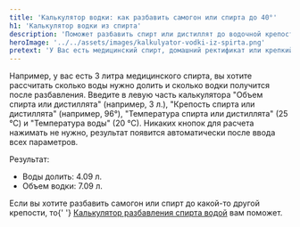 ```yaml
---
title: 'Калькулятор водки: как разбавить самогон или спирта до 40°'
h1: 'Калькулятор водки из спирта'
description: 'Поможет разбавить спирт или дистиллят до водочной крепости в 40°'
heroImage: '../../assets/images/kalkulyator-vodki-iz-spirta.png'
pretext: 'У Вас есть медицинский спирт, домашний ректификат или крепкий дистиллят (самогон) из которого хотите получить водку или настойку крепостью в 40°? Воспользуйтесь калькулятором водки, чтобы узнать, какой объем напитка получится после разбавления и сколько нужно добавить воды к имеющемуся объему спирта.'
---
```


<p className='mt-6'>
	Например, у вас есть 3 литра медицинского спирта, вы хотите рассчитать сколько воды нужно долить и
	сколько водки получится после разбавления. Введите в левую часть калькулятора "Объем спирта или
	дистиллята" (например, 3 л.), "Крепость спирта или дистиллята" (например, 96°), "Температура
	спирта или дистиллята" (25 °С) и "Температура воды" (20 °С). Никаких кнопок для расчета нажимать
	не нужно, результат появится автоматически после ввода всех параметров.
</p>
<p className='mt-6'>Результат:</p>
<ul className='mt-6 list-disc pl-6'>
	<li>Воды долить: 4.09 л.</li>
	<li>Объем водки: 7.09 л.</li>
</ul>
<p className='mt-6'>
	Если вы хотите разбавить самогон или спирт до какой-то другой крепости, то{' '}
	<a href='/kalkulyator-razbavleniya-samogona-vodoj'>Калькулятор разбавления спирта водой</a>
	вам поможет.
</p>
